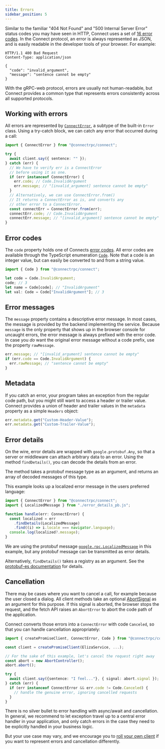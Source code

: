 ```yaml
---
title: Errors
sidebar_position: 5
---
```


<!--
TODO

- explain timeoutMs
- explain assertion alternative and connectErrorFromReason() ?
- link to mapped clients for Either or neverthrow?

-->

Similar to the familiar "404 Not Found" and "500 Internal Server Error" status
codes you may have seen in HTTP, Connect uses a set of [16 error codes](/docs/protocol#error-codes).
In the Connect protocol, an error is always represented as JSON, and is easily
readable in the developer tools of your browser. For example:

```
HTTP/1.1 400 Bad Request
Content-Type: application/json

{
  "code": "invalid_argument",
  "message": "sentence cannot be empty"
}
```

With the gRPC-web protocol, errors are usually not human-readable, but
Connect provides a common type that represents errors consistently across
all supported protocols.

## Working with errors

All errors are represented by [`ConnectError`](https://github.com/connectrpc/connect-es/blob/1c1dc4cfd300e120d07a486f488d5693139f9dee/packages/connect/src/connect-error.ts#L27),
a subtype of the built-in `Error` class. Using a try-catch block, we can catch
any error that occurred during a call:

```ts
import { ConnectError } from "@connectrpc/connect";

try {
  await client.say({ sentence: "" });
} catch (err) {
  // We have to verify err is a ConnectError
  // before using it as one.
  if (err instanceof ConnectError) {
    err.code; // Code.InvalidArgument
    err.message; // "[invalid_argument] sentence cannot be empty"
  }
  // Alternatively, we can use ConnectError.from()
  // It returns a ConnectError as is, and converts any
  // other error to a ConnectError.
  const connectErr = ConnectError.from(err);
  connectErr.code; // Code.InvalidArgument
  connectErr.message; // "[invalid_argument] sentence cannot be empty"
}
```

## Error codes

The `code` property holds one of Connects [error codes](/docs/protocol#error-codes).
All error codes are available through the TypeScript enumeration [`Code`](https://github.com/connectrpc/connect-es/blob/1c1dc4cfd300e120d07a486f488d5693139f9dee/packages/connect/src/code.ts#L16).
Note that a code is an integer value, but can easily be converted to and
from a string value.

```ts
import { Code } from "@connectrpc/connect";

let code = Code.InvalidArgument;
code; // 3
let name = Code[code]; // "InvalidArgument"
let val: Code = Code["InvalidArgument"]; // 3
```

## Error messages

The `message` property contains a descriptive error message. In most cases,
the message is provided by the backend implementing the service. Because
`message` is the only property that shows up in the browser console for
uncaught errors, the error message is always prefixed with the error code.
In case you _do_ want the original error message without a code prefix, use
the property `rawMessage`.

```ts
err.message; // "[invalid_argument] sentence cannot be empty"
if (err.code == Code.InvalidArgument) {
  err.rawMessage; // "sentence cannot be empty"
}
```

## Metadata

If you catch an error, your program takes an exception from the regular code
path, but you might still want to access a header or trailer value. Connect
provides a union of header and trailer values in the `metadata` property as a
simple `Headers` object:

```ts
err.metadata.get("Custom-Header-Value");
err.metadata.get("Custom-Trailer-Value");
```

## Error details

On the wire, error details are wrapped with `google.protobuf.Any`, so that a
server or middleware can attach arbitrary data to an error. Using the method
`findDetails()`, you can decode the details from an error.

The method takes a protobuf message type as an argument, and returns an array
of decoded messages of this type.

This example looks up a localized error message in the users preferred
language:

```ts
import { ConnectError } from "@connectrpc/connect";
import { LocalizedMessage } from "./error_details_pb.js";

function handle(err: ConnectError) {
  const localized = err
    .findDetails(LocalizedMessage)
    .find((i) => i.locale === navigator.language);
  console.log(localized?.message);
}
```

We are using the protobuf message [`google.rpc.LocalizedMessage`](https://buf.build/googleapis/googleapis/file/main:google/rpc/error_details.proto#L241)
in this example, but any protobuf message can be transmitted as error details.

Alternatively, `findDetails()` takes a registry as an argument. See the
[protobuf-es documentation](https://github.com/bufbuild/protobuf-es/blob/main/docs/runtime_api.md#registries)
for details.

## Cancellation

There may be cases where you want to cancel a call, for example because the
user closed a dialog. All client methods take an optional [AbortSignal](https://developer.mozilla.org/en-US/docs/Web/API/AbortSignal)
as an argument for this purpose. If this signal is aborted, the browser stops
the request, and the fetch API raises an `AbortError` to abort the code path
of the application.

Connect converts those errors into a `ConnectError` with code `Canceled`,
so that you can handle cancellation appropriately:

```ts
import { createPromiseClient, ConnectError, Code } from "@connectrpc/connect";

const client = createPromiseClient(ElizaService, ...);

// For the sake of this example, let's cancel the request right away
const abort = new AbortController();
abort.abort();

try {
  await client.say({sentence: "I feel..."}, { signal: abort.signal });
} catch (err) {
  if (err instanceof ConnectError && err.code != Code.Canceled) {
    // handle the genuine error, ignoring cancelled requests
  }
}
```

There is no silver bullet to error handling with async/await and cancellation.
In general, we recommend to let exception travel up to a central error handler
in your application, and only catch errors in the case they need to be
explicitly handled in your business logic.

But your use case may vary, and we encourage you to [roll your own client](/docs/web/using-clients#roll-your-own-client)
if you want to represent errors and cancellation differently.
